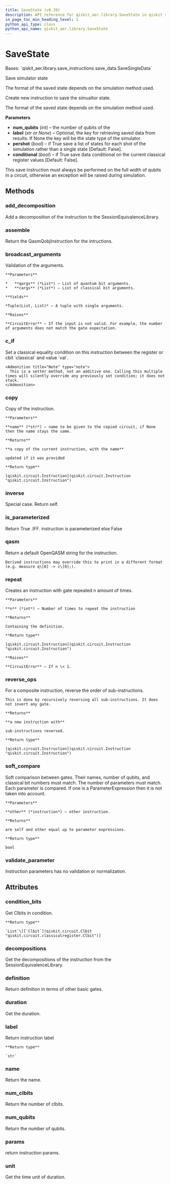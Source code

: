 ```yaml
---
title: SaveState (v0.39)
description: API reference for qiskit_aer.library.SaveState in qiskit v0.39
in_page_toc_min_heading_level: 1
python_api_type: class
python_api_name: qiskit_aer.library.SaveState
---
```


# SaveState

<Class id="qiskit_aer.library.SaveState" isDedicatedPage={true} github="https://github.com/qiskit/qiskit-aer/tree/stable/0.11/qiskit_aer/library/save_instructions/save_state.py" signature="SaveState(num_qubits, label=None, pershot=False, conditional=False)" modifiers="class">
  Bases: `qiskit_aer.library.save_instructions.save_data.SaveSingleData`

  Save simulator state

  The format of the saved state depends on the simulation method used.

  Create new instruction to save the simualtor state.

  The format of the saved state depends on the simulation method used.

  **Parameters**

  *   **num\_qubits** (*int*) – the number of qubits of the
  *   **label** (*str or None*) – Optional, the key for retrieving saved data from results. If None the key will be the state type of the simulator.
  *   **pershot** (*bool*) – if True save a list of states for each shot of the simulation rather than a single state \[Default: False].
  *   **conditional** (*bool*) – if True save data conditional on the current classical register values \[Default: False].

  <Admonition title="Note" type="note">
    This save instruction must always be performed on the full width of qubits in a circuit, otherwise an exception will be raised during simulation.
  </Admonition>

  ## Methods

  <span id="qiskit-aer-library-savestate-add-decomposition" />

  ### add\_decomposition

  <Function id="qiskit_aer.library.SaveState.add_decomposition" signature="SaveState.add_decomposition(decomposition)">
    Add a decomposition of the instruction to the SessionEquivalenceLibrary.
  </Function>

  <span id="qiskit-aer-library-savestate-assemble" />

  ### assemble

  <Function id="qiskit_aer.library.SaveState.assemble" signature="SaveState.assemble()">
    Return the QasmQobjInstruction for the intructions.
  </Function>

  <span id="qiskit-aer-library-savestate-broadcast-arguments" />

  ### broadcast\_arguments

  <Function id="qiskit_aer.library.SaveState.broadcast_arguments" signature="SaveState.broadcast_arguments(qargs, cargs)">
    Validation of the arguments.

    **Parameters**

    *   **qargs** (*List*) – List of quantum bit arguments.
    *   **cargs** (*List*) – List of classical bit arguments.

    **Yields**

    *Tuple(List, List)* – A tuple with single arguments.

    **Raises**

    **CircuitError** – If the input is not valid. For example, the number of arguments does not match the gate expectation.
  </Function>

  <span id="qiskit-aer-library-savestate-c-if" />

  ### c\_if

  <Function id="qiskit_aer.library.SaveState.c_if" signature="SaveState.c_if(classical, val)">
    Set a classical equality condition on this instruction between the register or cbit `classical` and value `val`.

    <Admonition title="Note" type="note">
      This is a setter method, not an additive one. Calling this multiple times will silently override any previously set condition; it does not stack.
    </Admonition>
  </Function>

  <span id="qiskit-aer-library-savestate-copy" />

  ### copy

  <Function id="qiskit_aer.library.SaveState.copy" signature="SaveState.copy(name=None)">
    Copy of the instruction.

    **Parameters**

    **name** (*str*) – name to be given to the copied circuit, if None then the name stays the same.

    **Returns**

    **a copy of the current instruction, with the name**

    updated if it was provided

    **Return type**

    [qiskit.circuit.Instruction](qiskit.circuit.Instruction "qiskit.circuit.Instruction")
  </Function>

  <span id="qiskit-aer-library-savestate-inverse" />

  ### inverse

  <Function id="qiskit_aer.library.SaveState.inverse" signature="SaveState.inverse()">
    Special case. Return self.
  </Function>

  <span id="qiskit-aer-library-savestate-is-parameterized" />

  ### is\_parameterized

  <Function id="qiskit_aer.library.SaveState.is_parameterized" signature="SaveState.is_parameterized()">
    Return True .IFF. instruction is parameterized else False
  </Function>

  <span id="qiskit-aer-library-savestate-qasm" />

  ### qasm

  <Function id="qiskit_aer.library.SaveState.qasm" signature="SaveState.qasm()">
    Return a default OpenQASM string for the instruction.

    Derived instructions may override this to print in a different format (e.g. measure q\[0] -> c\[0];).
  </Function>

  <span id="qiskit-aer-library-savestate-repeat" />

  ### repeat

  <Function id="qiskit_aer.library.SaveState.repeat" signature="SaveState.repeat(n)">
    Creates an instruction with gate repeated n amount of times.

    **Parameters**

    **n** (*int*) – Number of times to repeat the instruction

    **Returns**

    Containing the definition.

    **Return type**

    [qiskit.circuit.Instruction](qiskit.circuit.Instruction "qiskit.circuit.Instruction")

    **Raises**

    **CircuitError** – If n \< 1.
  </Function>

  <span id="qiskit-aer-library-savestate-reverse-ops" />

  ### reverse\_ops

  <Function id="qiskit_aer.library.SaveState.reverse_ops" signature="SaveState.reverse_ops()">
    For a composite instruction, reverse the order of sub-instructions.

    This is done by recursively reversing all sub-instructions. It does not invert any gate.

    **Returns**

    **a new instruction with**

    sub-instructions reversed.

    **Return type**

    [qiskit.circuit.Instruction](qiskit.circuit.Instruction "qiskit.circuit.Instruction")
  </Function>

  <span id="qiskit-aer-library-savestate-soft-compare" />

  ### soft\_compare

  <Function id="qiskit_aer.library.SaveState.soft_compare" signature="SaveState.soft_compare(other)">
    Soft comparison between gates. Their names, number of qubits, and classical bit numbers must match. The number of parameters must match. Each parameter is compared. If one is a ParameterExpression then it is not taken into account.

    **Parameters**

    **other** (*instruction*) – other instruction.

    **Returns**

    are self and other equal up to parameter expressions.

    **Return type**

    bool
  </Function>

  <span id="qiskit-aer-library-savestate-validate-parameter" />

  ### validate\_parameter

  <Function id="qiskit_aer.library.SaveState.validate_parameter" signature="SaveState.validate_parameter(parameter)">
    Instruction parameters has no validation or normalization.
  </Function>

  ## Attributes

  ### condition\_bits

  <Attribute id="qiskit_aer.library.SaveState.condition_bits">
    Get Clbits in condition.

    **Return type**

    `List`\[[`Clbit`](qiskit.circuit.Clbit "qiskit.circuit.classicalregister.Clbit")]
  </Attribute>

  ### decompositions

  <Attribute id="qiskit_aer.library.SaveState.decompositions">
    Get the decompositions of the instruction from the SessionEquivalenceLibrary.
  </Attribute>

  ### definition

  <Attribute id="qiskit_aer.library.SaveState.definition">
    Return definition in terms of other basic gates.
  </Attribute>

  ### duration

  <Attribute id="qiskit_aer.library.SaveState.duration">
    Get the duration.
  </Attribute>

  ### label

  <Attribute id="qiskit_aer.library.SaveState.label">
    Return instruction label

    **Return type**

    `str`
  </Attribute>

  ### name

  <Attribute id="qiskit_aer.library.SaveState.name">
    Return the name.
  </Attribute>

  ### num\_clbits

  <Attribute id="qiskit_aer.library.SaveState.num_clbits">
    Return the number of clbits.
  </Attribute>

  ### num\_qubits

  <Attribute id="qiskit_aer.library.SaveState.num_qubits">
    Return the number of qubits.
  </Attribute>

  ### params

  <Attribute id="qiskit_aer.library.SaveState.params">
    return instruction params.
  </Attribute>

  ### unit

  <Attribute id="qiskit_aer.library.SaveState.unit">
    Get the time unit of duration.
  </Attribute>
</Class>

